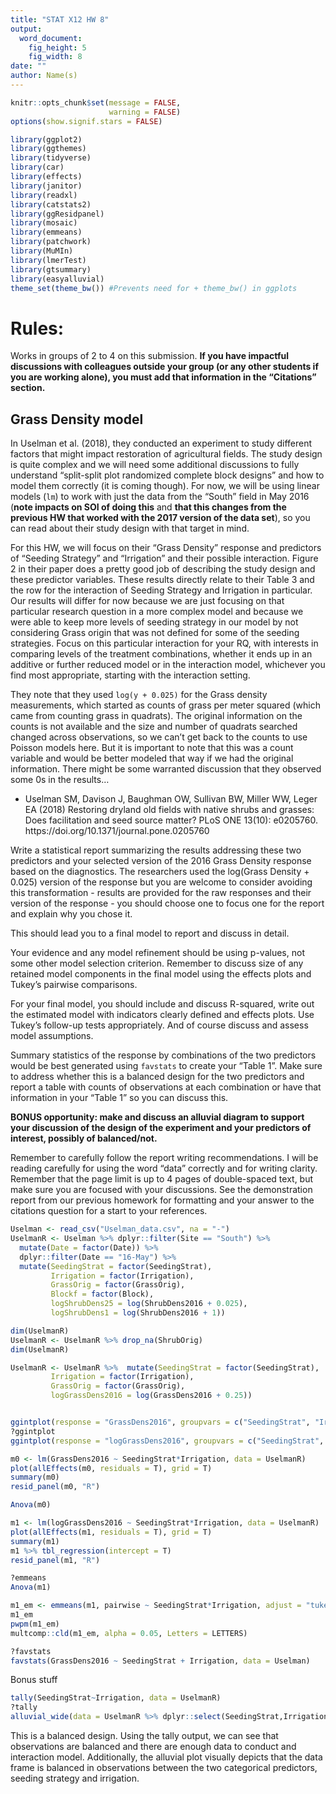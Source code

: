 ```yaml
---
title: "STAT X12 HW 8"
output:
  word_document:
    fig_height: 5
    fig_width: 8
date: ""
author: Name(s)
---
```


```r
knitr::opts_chunk$set(message = FALSE,
                      warning = FALSE)
options(show.signif.stars = FALSE)

library(ggplot2)
library(ggthemes)
library(tidyverse)
library(car)
library(effects)
library(janitor)
library(readxl)
library(catstats2)
library(ggResidpanel)
library(mosaic)
library(emmeans)
library(patchwork)
library(MuMIn)
library(lmerTest)
library(gtsummary)
library(easyalluvial)
theme_set(theme_bw()) #Prevents need for + theme_bw() in ggplots
```


# Rules:

Works in groups of 2 to 4 on this submission. **If you have impactful discussions with colleagues outside your group (or any other students if you are working alone), you must add that information in the "Citations" section.**

## Grass Density model

In Uselman et al. (2018), they conducted an experiment to study different factors that might impact restoration of agricultural fields. The study design is quite complex and we will need some additional discussions to fully understand "split-split plot randomized complete block designs" and how to model them correctly (it is coming though). For now, we will be using linear models (`lm`) to work with just the data from the "South" field in May 2016 (**note impacts on SOI of doing this** and **that this changes from the previous HW that worked with the 2017 version of the data set**), so you can read about their study design with that target in mind. 

For this HW, we will focus on their "Grass Density" response and predictors of "Seeding Strategy" and "Irrigation" and their possible interaction. Figure 2 in their paper does a pretty good job of describing the study design and these predictor variables. These results directly relate to their Table 3 and the row for the interaction of Seeding Strategy and Irrigation in particular. Our results will differ for now because we are just focusing on that particular research question in a more complex model and because we were able to keep more levels of seeding strategy in our model by not considering Grass origin that was not defined for some of the seeding strategies. Focus on this particular interaction for your RQ, with interests in comparing levels of the treatment combinations, whether it ends up in an additive or further reduced model or in the interaction model, whichever you find most appropriate, starting with the interaction setting.   


They note that they used `log(y + 0.025)` for the Grass density measurements, which started as counts of grass per meter squared (which came from counting grass in quadrats). The original information on the counts is not available and the size and number of quadrats searched changed across observations, so we can't get back to the counts to use Poisson models here. But it is important to note that this was a count variable and would be better modeled that way if we had the original information. There might be some warranted discussion that they observed some 0s in the results...



* Uselman SM, Davison J, Baughman OW, Sullivan BW, Miller WW, Leger EA (2018)
Restoring dryland old fields with native shrubs and grasses: Does facilitation and seed source matter? PLoS ONE 13(10): e0205760. https://doi.org/10.1371/journal.pone.0205760


Write a statistical report summarizing the results addressing these two predictors and your selected version of the 2016 Grass Density response based on the diagnostics. The researchers used the log(Grass Density + 0.025) version of the response but you are welcome to consider avoiding this transformation - results are provided for the raw responses and their version of the response - you should choose one to focus one for the report and explain why you chose it.

This should lead you to a final model to report and discuss in detail.

Your evidence and any model refinement should be using p-values, not some other model selection criterion. Remember to discuss size of any retained model components in the final model using the effects plots and Tukey's pairwise comparisons.

For your final model, you should include and discuss R-squared, write out the estimated model with indicators clearly defined and effects plots. Use Tukey's follow-up tests appropriately. And of course discuss and assess model assumptions. 

Summary statistics of the response by combinations of the two predictors would be best generated using `favstats` to create your "Table 1". Make sure to address whether this is a balanced design for the two predictors and report a table with counts of observations at each combination or have that information in your "Table 1" so you can discuss this.

**BONUS opportunity: make and discuss an alluvial diagram to support your discussion of the design of the experiment and your predictors of interest, possibly of balanced/not.**

Remember to carefully follow the report writing recommendations. I will be reading carefully for using the word "data" correctly and for writing clarity. Remember that the page limit is up to 4 pages of double-spaced text, but make sure you are focused with your discussions. See the demonstration report from our previous homework for formatting and your answer to the citations question for a start to your references.

```r
Uselman <- read_csv("Uselman_data.csv", na = "-")
UselmanR <- Uselman %>% dplyr::filter(Site == "South") %>% 
  mutate(Date = factor(Date)) %>%
  dplyr::filter(Date == "16-May") %>% 
  mutate(SeedingStrat = factor(SeedingStrat),
         Irrigation = factor(Irrigation),
         GrassOrig = factor(GrassOrig),
         Blockf = factor(Block),
         logShrubDens25 = log(ShrubDens2016 + 0.025),
         logShrubDens1 = log(ShrubDens2016 + 1))

dim(UselmanR)
UselmanR <- UselmanR %>% drop_na(ShrubOrig) 
dim(UselmanR)

UselmanR <- UselmanR %>%  mutate(SeedingStrat = factor(SeedingStrat),
         Irrigation = factor(Irrigation),
         GrassOrig = factor(GrassOrig),
         logGrassDens2016 = log(GrassDens2016 + 0.25))


ggintplot(response = "GrassDens2016", groupvars = c("SeedingStrat", "Irrigation"), data = UselmanR)
?ggintplot
ggintplot(response = "logGrassDens2016", groupvars = c("SeedingStrat", "Irrigation"), data = UselmanR)

m0 <- lm(GrassDens2016 ~ SeedingStrat*Irrigation, data = UselmanR)
plot(allEffects(m0, residuals = T), grid = T)
summary(m0)
resid_panel(m0, "R")

Anova(m0)

m1 <- lm(logGrassDens2016 ~ SeedingStrat*Irrigation, data = UselmanR)
plot(allEffects(m1, residuals = T), grid = T)
summary(m1)
m1 %>% tbl_regression(intercept = T)
resid_panel(m1, "R")

?emmeans
Anova(m1)

m1_em <- emmeans(m1, pairwise ~ SeedingStrat*Irrigation, adjust = "tukey")
m1_em
pwpm(m1_em)
multcomp::cld(m1_em, alpha = 0.05, Letters = LETTERS)
```

```r

?favstats
favstats(GrassDens2016 ~ SeedingStrat + Irrigation, data = Uselman)

```




Bonus stuff 
```r
tally(SeedingStrat~Irrigation, data = UselmanR)
?tally
alluvial_wide(data = UselmanR %>% dplyr::select(SeedingStrat,Irrigation))
```
This is a balanced design. Using the tally output, we can see that observations are balanced and there are enough data to conduct and interaction model. Additionally, the alluvial plot visually depicts that the data frame is balanced in observations between the two categorical predictors, seeding strategy and irrigation.  

